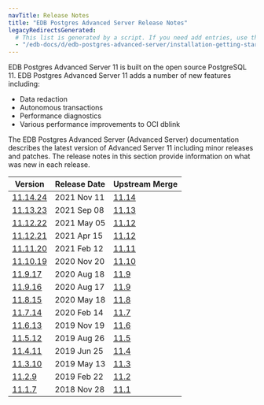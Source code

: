 ```yaml
---
navTitle: Release Notes
title: "EDB Postgres Advanced Server Release Notes"
legacyRedirectsGenerated:
  # This list is generated by a script. If you need add entries, use the `legacyRedirects` key.
  - "/edb-docs/d/edb-postgres-advanced-server/installation-getting-started/release-notes/11/toc.html"
---
```


EDB Postgres Advanced Server 11 is built on the open source PostgreSQL 11. EDB Postgres Advanced Server 11 adds a number of new features including: 

-  Data redaction
-  Autonomous transactions
-  Performance diagnostics
-  Various performance improvements to OCI dblink

The EDB Postgres Advanced Server (Advanced Server) documentation describes the latest version of Advanced Server 11 including minor releases and patches. The release notes in this section provide information on what was new in each release. 

| Version | Release Date | Upstream Merge | 
| ------- | ------------ | -------------- | 
| [11.14.24](10_epas11.14.24_rel_notes.mdx) | 2021 Nov 11 | [11.14](https://www.postgresql.org/docs/11/release-11-14.html) | 
| [11.13.23](11_epas11.13.23_rel_notes.mdx) | 2021 Sep 08 | [11.13](https://www.postgresql.org/docs/11/release-11-13.html) | 
| [11.12.22](13_epas11.12.22_rel_notes.mdx) | 2021 May 05 | [11.12](https://www.postgresql.org/docs/11/release-11-12.html) | 
| [11.12.21](15_epas11.12.21_rel_notes.mdx) | 2021 Apr 15 | [11.12](https://www.postgresql.org/docs/11/release-11-12.html) | 
| [11.11.20](17_epas11.11.20_rel_notes.mdx) | 2021 Feb 12 | [11.11](https://www.postgresql.org/docs/11/release-11-11.html) | 
| [11.10.19](19_epas11.10.19_rel_notes.mdx) | 2020 Nov 20 | [11.10](https://www.postgresql.org/docs/11/release-11-10.html) | 
| [11.9.17](21_epas11.9.17_rel_notes.mdx)   | 2020 Aug 18 | [11.9](https://www.postgresql.org/docs/11/release-11-9.html)   | 
| [11.9.16](23_epas11.9.16_rel_notes.mdx)   | 2020 Aug 17 | [11.9](https://www.postgresql.org/docs/11/release-11-9.html)   | 
| [11.8.15](25_epas11.8.15_rel_notes.mdx)   | 2020 May 18 | [11.8](https://www.postgresql.org/docs/11/release-11-8.html)   | 
| [11.7.14](27_epas11.7.14_rel_notes.mdx)   | 2020 Feb 14 | [11.7](https://www.postgresql.org/docs/11/release-11-7.html) | 
| [11.6.13](29_epas11.6.13_rel_notes.mdx)   | 2019 Nov 19 | [11.6](https://www.postgresql.org/docs/11/release-11-6.html) | 
| [11.5.12](31_epas11.5.12_rel_notes.mdx)   | 2019 Aug 26 | [11.5](https://www.postgresql.org/docs/11/release-11-5.html) | 
| [11.4.11](33_epas11.4.11_rel_notes.mdx)   | 2019 Jun 25 | [11.4](https://www.postgresql.org/docs/11/release-11-4.html) | 
| [11.3.10](35_epas11.3.10_rel_notes.mdx)   | 2019 May 13 | [11.3](https://www.postgresql.org/docs/11/release-11-3.html) | 
| [11.2.9](37_epas11.2.9_rel_notes.mdx)     | 2019 Feb 22 | [11.2](https://www.postgresql.org/docs/11/release-11-2.html) | 
| [11.1.7](39_epas11.1.7_rel_notes.mdx)     | 2018 Nov 28 | [11.1](https://www.postgresql.org/docs/11/release-11-1.html) | 